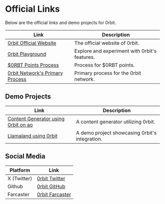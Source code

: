 # Official Links

Below are the official links and demo projects for 0rbit.


| **Link**                           | **Description**                  |
|------------------------------------|----------------------------------|
| [0rbit Official Website](https://0rbit.co/) | The official website of 0rbit.  |
| [0rbit Playground](https://www.playground.0rbit.co/) | Explore and experiment with 0rbit's features. |
| [$0RBT Points Process](BUhZLMwQ6yZHguLtJYA5lLUa9LQzLXMXRfaq9FVcPJc) | Process for $0RBT points. |
| [0rbit Network's Primary Process](BaMK1dfayo75s3q1ow6AO64UDpD9SEFbeE8xYrY2fyQ) | Primary process for the 0rbit network. |

## Demo Projects

| **Link**                                               | **Description**                                          |
|--------------------------------------------------------|----------------------------------------------------------|
| [Content Generator using 0rbit on ao](https://cogen.0rbit.co/) | A content generator utilizing 0rbit.       |
| [Llamaland using 0rbit](https://reality-viewer.arweave.net/#/qIHUPtG6qTWe2DxH4lLw3_kU3or5dpYagWDHuxafP7k) | A demo project showcasing 0rbit's integration.         |

## Social Media

| **Platform**   | **Link**                                |
|----------------|-----------------------------------------|
| X (Twitter)  | [0rbit Twitter](https://x.com/0rbitco)  |
| Github       | [0rbit GitHub](https://github.com/0rbit-co) |
| Farcaster    | [0rbit Farcaster](https://warpcast.com/only0rbit) |
